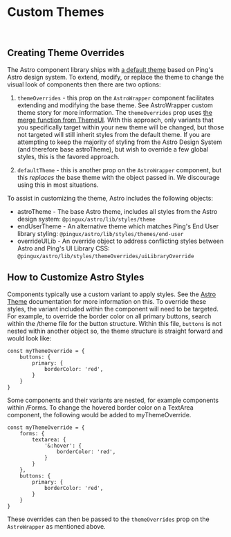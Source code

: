 
<Meta title="Docs/Theme/Custom Themes" />

# Custom Themes
<br/>

## Creating Theme Overrides

The Astro component library ships with [a default theme](./?path=/docs/docs-theme-astro-theme--page) based on Ping's 
Astro design system. To extend, modify, or replace the theme to change the visual look 
of components then there are two options:

1. `themeOverrides` - this prop on the `AstroWrapper` component facilitates extending and modifying the base theme. 
See AstroWrapper custom theme story for more information.
The `themeOverrides` prop uses [the merge function from ThemeUI](https://theme-ui.com/guides/merging-themes/).
With this approach, only variants that you specifically target within your new theme will be changed, 
but those not targeted will still inherit styles from the default theme. If you are attempting to keep the majority of styling from the 
Astro Design System (and therefore base astroTheme), but wish to override a few global styles, this is the favored approach. 

2. `defaultTheme` - this is another prop on the `AstroWrapper` component, 
but this _replaces_ the base theme with the object passed in. We discourage using this in most situations.


To assist in customizing the theme, Astro includes the following objects:
- astroTheme - The base Astro theme, includes all styles from the Astro design system: `@pingux/astro/lib/styles/theme`
- endUserTheme - An alternative theme which matches Ping's End User library styling: `@pingux/astro/lib/styles/themes/end-user`
- overrideUILib - An override object to address conflicting styles between Astro and Ping's UI Library CSS: `@pingux/astro/lib/styles/themeOverrides/uiLibraryOverride`




## How to Customize Astro Styles

Components typically use a custom variant to apply styles. See the [Astro Theme](./?path=/docs/docs-theme-astro-theme--page) documentation for more information on this. To override these styles, 
the variant included within the component will need to be targeted. For example, to override the border color on all primary buttons, 
search within the /theme file for the button structure. Within this file, `buttons` is not nested within another object so,
the theme structure is straight forward and would look like:

```
const myThemeOverride = {
    buttons: {
        primary: {
            borderColor: 'red',
        }
    }
}
```

Some components and their variants are nested, for example components within /Forms. To change the hovered border color on a TextArea component, the following would be added to myThemeOverride.


```
const myThemeOverride = {
    forms: {
        textarea: {
            '&:hover': {
                borderColor: 'red',
            }
        }
    },
    buttons: {
        primary: {
            borderColor: 'red',
        }
    }
}
```

These overrides can then be passed to the `themeOverrides` prop on the `AstroWrapper` as mentioned above.